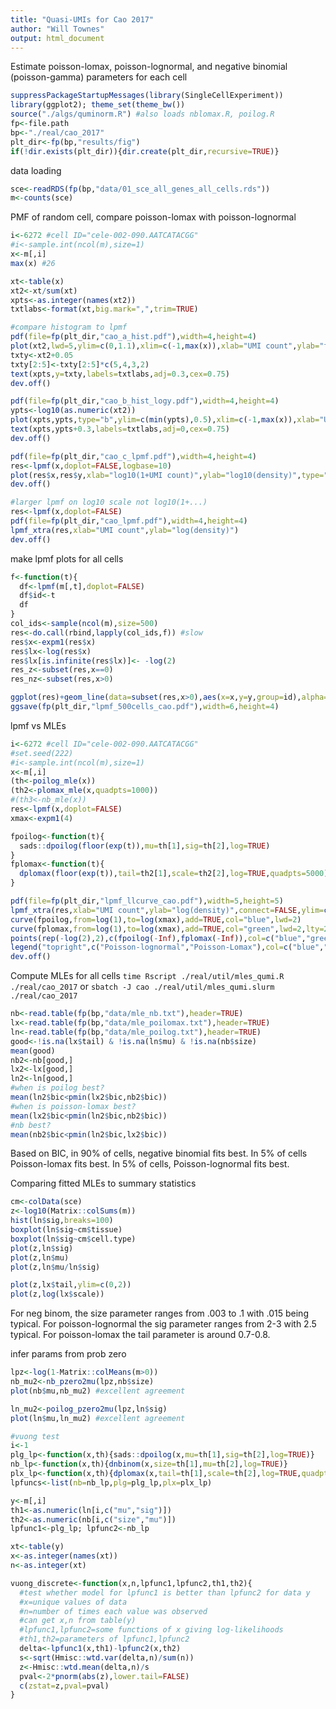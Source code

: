 ```yaml
---
title: "Quasi-UMIs for Cao 2017"
author: "Will Townes"
output: html_document
---
```


Estimate poisson-lomax, poisson-lognormal, and negative binomial (poisson-gamma) parameters for each cell

```r
suppressPackageStartupMessages(library(SingleCellExperiment))
library(ggplot2); theme_set(theme_bw())
source("./algs/quminorm.R") #also loads nblomax.R, poilog.R
fp<-file.path
bp<-"./real/cao_2017"
plt_dir<-fp(bp,"results/fig")
if(!dir.exists(plt_dir)){dir.create(plt_dir,recursive=TRUE)}
```

data loading

```r
sce<-readRDS(fp(bp,"data/01_sce_all_genes_all_cells.rds"))
m<-counts(sce)
```

PMF of random cell, compare poisson-lomax with poisson-lognormal

```r
i<-6272 #cell ID="cele-002-090.AATCATACGG"
#i<-sample.int(ncol(m),size=1)
x<-m[,i]
max(x) #26

xt<-table(x)
xt2<-xt/sum(xt)
xpts<-as.integer(names(xt2))
txtlabs<-format(xt,big.mark=",",trim=TRUE)

#compare histogram to lpmf
pdf(file=fp(plt_dir,"cao_a_hist.pdf"),width=4,height=4)
plot(xt2,lwd=5,ylim=c(0,1.1),xlim=c(-1,max(x)),xlab="UMI count",ylab="fraction of genes")
txty<-xt2+0.05
txty[2:5]<-txty[2:5]*c(5,4,3,2)
text(xpts,y=txty,labels=txtlabs,adj=0.3,cex=0.75)
dev.off()

pdf(file=fp(plt_dir,"cao_b_hist_logy.pdf"),width=4,height=4)
ypts<-log10(as.numeric(xt2))
plot(xpts,ypts,type="b",ylim=c(min(ypts),0.5),xlim=c(-1,max(x)),xlab="UMI count",ylab="log10(fraction of genes)")
text(xpts,ypts+0.3,labels=txtlabs,adj=0,cex=0.75)
dev.off()

pdf(file=fp(plt_dir,"cao_c_lpmf.pdf"),width=4,height=4)
res<-lpmf(x,doplot=FALSE,logbase=10)
plot(res$x,res$y,xlab="log10(1+UMI count)",ylab="log10(density)",type="b")
dev.off()

#larger lpmf on log10 scale not log10(1+...)
res<-lpmf(x,doplot=FALSE)
pdf(file=fp(plt_dir,"cao_lpmf.pdf"),width=4,height=4)
lpmf_xtra(res,xlab="UMI count",ylab="log(density)")
dev.off()
```

make lpmf plots for all cells

```r
f<-function(t){
  df<-lpmf(m[,t],doplot=FALSE)
  df$id<-t
  df
}
col_ids<-sample(ncol(m),size=500)
res<-do.call(rbind,lapply(col_ids,f)) #slow
res$x<-expm1(res$x)
res$lx<-log(res$x)
res$lx[is.infinite(res$lx)]<- -log(2)
res_z<-subset(res,x==0)
res_nz<-subset(res,x>0)

ggplot(res)+geom_line(data=subset(res,x>0),aes(x=x,y=y,group=id),alpha=.2)+xlab("UMI count")+ylab("log(density)")+geom_point(data=subset(res,x==0),aes(x=1/2,y=y))+scale_x_log10(limits=c(1/2,NA),breaks=c(1/2,1,10,100),labels=c(0,1,10,100))+ylim(NA,max(res$y))+geom_vline(xintercept=sqrt(.5),color="#CCCCCC",size=10)
ggsave(fp(plt_dir,"lpmf_500cells_cao.pdf"),width=6,height=4)
```

lpmf vs MLEs

```r
i<-6272 #cell ID="cele-002-090.AATCATACGG"
#set.seed(222)
#i<-sample.int(ncol(m),size=1)
x<-m[,i]
(th<-poilog_mle(x))
(th2<-plomax_mle(x,quadpts=1000))
#(th3<-nb_mle(x))
res<-lpmf(x,doplot=FALSE)
xmax<-expm1(4)

fpoilog<-function(t){
  sads::dpoilog(floor(exp(t)),mu=th[1],sig=th[2],log=TRUE)
}
fplomax<-function(t){
  dplomax(floor(exp(t)),tail=th2[1],scale=th2[2],log=TRUE,quadpts=5000)
}

pdf(file=fp(plt_dir,"lpmf_llcurve_cao.pdf"),width=5,height=5)
lpmf_xtra(res,xlab="UMI count",ylab="log(density)",connect=FALSE,ylim=c(-15,0),xlim=c(-log(2),log(xmax)),cex=1.2)
curve(fpoilog,from=log(1),to=log(xmax),add=TRUE,col="blue",lwd=2)
curve(fplomax,from=log(1),to=log(xmax),add=TRUE,col="green",lwd=2,lty=2)
points(rep(-log(2),2),c(fpoilog(-Inf),fplomax(-Inf)),col=c("blue","green"),pch=c(1,19),cex=c(.8,.3))
legend("topright",c("Poisson-lognormal","Poisson-Lomax"),col=c("blue","green"),lty=c(1,2),lwd=2)
dev.off()
```

Compute MLEs for all cells `time Rscript ./real/util/mles_qumi.R ./real/cao_2017` or `sbatch -J cao ./real/util/mles_qumi.slurm ./real/cao_2017`

```r
nb<-read.table(fp(bp,"data/mle_nb.txt"),header=TRUE)
lx<-read.table(fp(bp,"data/mle_poilomax.txt"),header=TRUE)
ln<-read.table(fp(bp,"data/mle_poilog.txt"),header=TRUE)
good<-!is.na(lx$tail) & !is.na(ln$mu) & !is.na(nb$size)
mean(good)
nb2<-nb[good,]
lx2<-lx[good,]
ln2<-ln[good,]
#when is poilog best?
mean(ln2$bic<pmin(lx2$bic,nb2$bic))
#when is poisson-lomax best?
mean(lx2$bic<pmin(ln2$bic,nb2$bic))
#nb best?
mean(nb2$bic<pmin(ln2$bic,lx2$bic))
```

Based on BIC, in 90% of cells, negative binomial fits best. In 5% of cells Poisson-lomax fits best. In 5% of cells, Poisson-lognormal fits best.

Comparing fitted MLEs to summary statistics

```r
cm<-colData(sce)
z<-log10(Matrix::colSums(m))
hist(ln$sig,breaks=100)
boxplot(ln$sig~cm$tissue)
boxplot(ln$sig~cm$cell.type)
plot(z,ln$sig)
plot(z,ln$mu)
plot(z,ln$mu/ln$sig)

plot(z,lx$tail,ylim=c(0,2))
plot(z,log(lx$scale))
```

For neg binom, the size parameter ranges from .003 to .1 with .015 being typical. For poisson-lognormal the sig parameter ranges from 2-3 with 2.5 typical. For poisson-lomax the tail parameter is around 0.7-0.8.

infer params from prob zero

```r
lpz<-log(1-Matrix::colMeans(m>0))
nb_mu2<-nb_pzero2mu(lpz,nb$size)
plot(nb$mu,nb_mu2) #excellent agreement

ln_mu2<-poilog_pzero2mu(lpz,ln$sig)
plot(ln$mu,ln_mu2) #excellent agreement
```

```r
#vuong test
i<-1
plg_lp<-function(x,th){sads::dpoilog(x,mu=th[1],sig=th[2],log=TRUE)}
nb_lp<-function(x,th){dnbinom(x,size=th[1],mu=th[2],log=TRUE)}
plx_lp<-function(x,th){dplomax(x,tail=th[1],scale=th[2],log=TRUE,quadpts=5000)}
lpfuncs<-list(nb=nb_lp,plg=plg_lp,plx=plx_lp)

y<-m[,i]
th1<-as.numeric(ln[i,c("mu","sig")])
th2<-as.numeric(nb[i,c("size","mu")])
lpfunc1<-plg_lp; lpfunc2<-nb_lp

xt<-table(y)
x<-as.integer(names(xt))
n<-as.integer(xt)

vuong_discrete<-function(x,n,lpfunc1,lpfunc2,th1,th2){
  #test whether model for lpfunc1 is better than lpfunc2 for data y
  #x=unique values of data
  #n=number of times each value was observed
  #can get x,n from table(y)
  #lpfunc1,lpfunc2=some functions of x giving log-likelihoods
  #th1,th2=parameters of lpfunc1,lpfunc2
  delta<-lpfunc1(x,th1)-lpfunc2(x,th2)
  s<-sqrt(Hmisc::wtd.var(delta,n)/sum(n))
  z<-Hmisc::wtd.mean(delta,n)/s
  pval<-2*pnorm(abs(z),lower.tail=FALSE)
  c(zstat=z,pval=pval)
}
```
